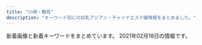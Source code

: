 ```yaml
---
title: "川崎・鶴見"
description: "キーワード別にの巨乳アジアン・チャイナエステ嬢情報をまとめました。"
---
```


新着画像と新着キーワードをまとめています。
2021年02月18日の情報です。

<DmmAffiliateIns />
<KeywordTable
  shops={
    [
    {
        "name": "\u307c\u304f\u306e\u30c7\u30ea\u30a8\u30b9\u30c6",
        "keywords": {
            "87": 22,
            "86": 22,
            "85": 10,
            "E": 6,
            "82": 4,
            "D": 52
        },
        "url": "http://deli-esthe.jpn.mn/",
        "station": "JR\u5ddd\u5d0e\u99c5\u6771\u53e3",
        "img_links": [
            "http://deli-esthe.jpn.mn/photos/sites/66/2020/10/2020100319265441.jpg",
            "http://deli-esthe.jpn.mn/photos/sites/66/2020/10/2020101912375463.jpg",
            "http://deli-esthe.jpn.mn/photos/sites/66/2020/10/2020100318512022.jpg",
            "http://deli-esthe.jpn.mn/photos/sites/66/2020/10/2020100319272810.jpg",
            "http://deli-esthe.jpn.mn/photos/sites/66/2019/12/2019120317385167.jpg",
            "http://deli-esthe.jpn.mn/images/tit_staff02.png",
            "http://deli-esthe.jpn.mn/images/sp_tit_staff01.png",
            "http://deli-esthe.jpn.mn/photos/sites/66/2020/10/2020100319300327.jpg",
            "http://deli-esthe.jpn.mn/images/tit_therapist.png",
            "http://deli-esthe.jpn.mn/photos/sites/66/2020/06/2020062611321468.jpg",
            "http://deli-esthe.jpn.mn/images/room1.jpg",
            "http://deli-esthe.jpn.mn/photos/sites/66/2020/10/2020100318511352.jpg",
            "http://deli-esthe.jpn.mn/photos/sites/66/2020/06/2020062113130967.jpg",
            "http://deli-esthe.jpn.mn/images/sp_tit_new.png",
            "http://deli-esthe.jpn.mn/images/tit_new.png",
            "http://deli-esthe.jpn.mn/images/sp_top.jpg",
            "http://deli-esthe.jpn.mn/images/tit_staff01.png",
            "http://deli-esthe.jpn.mn/images/room4.jpg",
            "http://deli-esthe.jpn.mn/images/room3.jpg",
            "http://deli-esthe.jpn.mn/photos/sites/66/2020/10/202010031927555.jpg",
            "http://deli-esthe.jpn.mn/images/maining.jpg",
            "http://deli-esthe.jpn.mn/images/sp_tit_therapist.png",
            "http://deli-esthe.jpn.mn/images/img_tel.png",
            "http://deli-esthe.jpn.mn/photos/sites/66/2020/10/2020100411161121.jpg",
            "http://deli-esthe.jpn.mn/photos/sites/66/2019/12/2019120511182484.jpg",
            "http://deli-esthe.jpn.mn/photos/sites/66/2019/12/2019120317372670.jpg",
            "http://deli-esthe.jpn.mn/images/card.jpg",
            "http://deli-esthe.jpn.mn/photos/sites/66/2020/10/2020100411161767.jpg",
            "http://deli-esthe.jpn.mn/images/sp_tit_staff02.png",
            "http://deli-esthe.jpn.mn/images/room2.jpg",
            "http://deli-esthe.jpn.mn/photos/sites/66/2020/10/2020100319264630.jpg",
            "http://deli-esthe.jpn.mn/images/top.jpg"
        ]
    },
    {
        "url": "http://lucky.esnavi.work/",
        "keywords": {
            "90": 2,
            "92": 1,
            "\u80f8": 1,
            "89": 4,
            "88": 1
        },
        "name": "LUCKY",
        "station": "JR\u5ddd\u5d0e\u99c5\u6771\u53e3",
        "img_links": [
            "http://lucky.esnavi.work/int1.png",
            "http://lucky.esnavi.work/news.jpg",
            "http://lucky.esnavi.work/2/uploadimg/1609855912.jpeg",
            "http://lucky.esnavi.work/sys1.jpg",
            "http://lucky.esnavi.work/sys2.jpg",
            "http://lucky.esnavi.work/head.jpg",
            "http://lucky.esnavi.work/2/uploadimg/1612246410.jpeg",
            "http://lucky.esnavi.work/m.jpg",
            "http://lucky.esnavi.work/2/uploadimg/1609854972.jpeg",
            "http://lucky.esnavi.work/2/uploadimg/1609855512.jpeg",
            "http://lucky.esnavi.work/s1.png",
            "http://lucky.esnavi.work/2/uploadimg/1609856021.jpeg",
            "http://lucky.esnavi.work/2/uploadimg/1609855429.jpeg",
            "http://lucky.esnavi.work/2/uploadimg/1609855626.jpeg",
            "http://lucky.esnavi.work/2/uploadimg/1609854808.jpeg",
            "http://lucky.esnavi.work/staff_t.jpg"
        ]
    },
    {
        "url": "http://www.fukuen.in/",
        "keywords": {
            "G": 2,
            "\u30bb\u30af\u30b7\u30fc": 2,
            "\u80f8": 1
        },
        "station": "JR\u9db4\u898b\u99c5\u6771\u53e3",
        "name": "\u798f\u7e01\u30fbFUKUEN",
        "img_links": [
            "http://www.fukuen.in/img/girl/extra/risa_20200923_1.jpg",
            "http://www.fukuen.in/img/material/shiatsu1.jpg",
            "http://www.fukuen.in/img/girl/main/smain721ab20435a050b6117e25de016c851a5e.jpg",
            "http://www.fukuen.in/img/girl/main/smain21a5f5188f9c41ddb221fc0bead2a8556b.jpg",
            "http://www.fukuen.in/img/girl/main/smain711ab20435a050b6117e25de016c851a5e.jpg",
            "http://www.fukuen.in/img/material/oil2.jpg",
            "http://www.fukuen.in/img/material/akasuri1.jpg",
            "http://www.fukuen.in/img/girl/extra/ai_20200914_2.jpg",
            "http://www.fukuen.in/img/girl/main/smain11372fb92a183b52eed6697b1dc18d650f.jpg",
            "http://www.fukuen.in/img/material/oil3.jpg",
            "http://www.fukuen.in/img/girl/main/smain22a5f5188f9c41ddb221fc0bead2a8556b.jpg",
            "http://www.fukuen.in/img/girl/list/swest1154c6465b3e80f1950af663ae9de86840.jpg",
            "http://www.fukuen.in/img/material/sentai5rev1.jpg",
            "http://www.fukuen.in/img/girl/main/smain113a604c7246ee7ef21ea1371bf0f8ae541.jpg",
            "http://www.fukuen.in/img/girl/extra/ai_20200914_3.jpg",
            "http://www.fukuen.in/img/material/akasuri5rev1.jpg",
            "http://www.fukuen.in/img/material/oil5.jpg",
            "http://www.fukuen.in/img/girl/main/smain82429f69a5e0facf26b5c596ab5374c79a.jpg",
            "http://www.fukuen.in/img/material/arrow_next.png",
            "http://www.fukuen.in/img/material/sentai1.jpg",
            "http://www.fukuen.in/img/girl/extra/risa_20200923_2.jpg",
            "http://www.fukuen.in/img/girl/main/smain12276c3f8b7d0a2900b5557ad186572c1c5.jpg",
            "http://www.fukuen.in/img/girl/main/smain123f3ae0063654627ed21fdac7f7f732cb0.jpg",
            "http://www.fukuen.in/img/girl/extra/risa_20200923_5.jpg",
            "http://www.fukuen.in/img/girl/main/smain938323e29e851f98b7ae489f32a7802aad.jpg",
            "http://www.fukuen.in/img/girl/list/swest8fbaefba79306aed7d52f3369481c4f79.jpg",
            "http://www.fukuen.in/img/girl/list/slist1154c6465b3e80f1950af663ae9de86840.jpg",
            "http://www.fukuen.in/img/girl/list/slist8fbaefba79306aed7d52f3369481c4f79.jpg",
            "http://www.fukuen.in/img/girl/main/smain83429f69a5e0facf26b5c596ab5374c79a.jpg",
            "http://www.fukuen.in/img/girl/main/smain918323e29e851f98b7ae489f32a7802aad.jpg",
            "http://www.fukuen.in/img/material/shiatsu3.jpg",
            "http://www.fukuen.in/img/girl/extra/risa_20200923_3.jpg",
            "http://www.fukuen.in/img/girl/list/swest4f486b583999cfcec7913d7843c608159.jpg",
            "http://www.fukuen.in/img/material/shiatsu2.jpg",
            "http://www.fukuen.in/img/material/oil4.jpg",
            "http://www.fukuen.in/img/material/sentai3.jpg",
            "http://www.fukuen.in/img/girl/list/swest11a00cec64c1902f8f81d6458bd81ecc3.jpg",
            "http://www.fukuen.in/img/girl/main/smain12176c3f8b7d0a2900b5557ad186572c1c5.jpg",
            "http://www.fukuen.in/img/girl/pickup/pickup20200705191051.jpg",
            "http://www.fukuen.in/img/girl/list/slist11a00cec64c1902f8f81d6458bd81ecc3.jpg",
            "http://www.fukuen.in/img/girl/pickup/pickup20200705191440.jpg",
            "http://www.fukuen.in/img/girl/main/smain951ecbbcf1db74ffedbe8ce80b5bdc33f8.jpg",
            "http://www.fukuen.in/img/material/akasuri3.jpg",
            "http://www.fukuen.in/img/girl/pickup/pickup20200705191159.jpg",
            "http://www.fukuen.in/img/material/oil6.jpg",
            "http://www.fukuen.in/img/material/image_auth.png",
            "http://www.fukuen.in/img/girl/main/smain8415e8cbb1c49eb7c8caa026cbfa4e5e53.jpg",
            "http://www.fukuen.in/img/material/akasuri4.jpg",
            "http://www.fukuen.in/img/girl/list/slist5751a73c1d67d106b755f2a10f214b1fb.jpg",
            "http://www.fukuen.in/img/material/oil1.jpg",
            "http://www.fukuen.in/img/girl/extra/yuki_20200912_3.jpg",
            "http://www.fukuen.in/img/girl/extra/hotaru200809_4min75.jpg",
            "http://www.fukuen.in/img/material/akasuri6rev1.jpg",
            "http://www.fukuen.in/img/girl/extra/hotaru200809_3min75.jpg",
            "http://www.fukuen.in/img/girl/extra/hotaru200809_1min75.jpg",
            "http://www.fukuen.in/img/girl/main/smain12372fb92a183b52eed6697b1dc18d650f.jpg",
            "http://www.fukuen.in/img/girl/list/swest72b8648aae56da25b7c7573dc007cc2de.jpg",
            "http://www.fukuen.in/img/girl/extra/yuki_20200912_4.jpg",
            "http://www.fukuen.in/img/girl/extra/ai_20200914_4.jpg",
            "http://www.fukuen.in/img/material/front.jpg",
            "http://www.fukuen.in/img/girl/pickup/pickup20200705191524.jpg",
            "http://www.fukuen.in/img/girl/main/smain435ef08e32ca6d2936eee599647ef1be42.jpg",
            "http://www.fukuen.in/img/material/sentai2.jpg",
            "http://www.fukuen.in/img/girl/extra/ai_20200914_1.jpg",
            "http://www.fukuen.in/img/girl/main/smain112a604c7246ee7ef21ea1371bf0f8ae541.jpg",
            "http://www.fukuen.in/img/girl/main/smain114a604c7246ee7ef21ea1371bf0f8ae541.jpg",
            "http://www.fukuen.in/img/girl/main/smain13372fb92a183b52eed6697b1dc18d650f.jpg",
            "http://www.fukuen.in/img/girl/list/slist48970948df1b5f673ddccf8bdc1c27ca3.jpg",
            "http://www.fukuen.in/img/material/arrow_prev.png",
            "http://www.fukuen.in/img/girl/list/swest5751a73c1d67d106b755f2a10f214b1fb.jpg",
            "http://www.fukuen.in/img/girl/extra/yuki_20200912_1.jpg",
            "http://www.fukuen.in/img/girl/main/smain941ecbbcf1db74ffedbe8ce80b5bdc33f8.jpg",
            "http://www.fukuen.in/img/girl/list/slist126deb548c2a3ab378099293db5afcc041.jpg",
            "http://www.fukuen.in/img/girl/list/slist96d9c126d47d500beae8ef28f29eb366a.jpg",
            "http://www.fukuen.in/img/girl/list/slist21d95f10417cbe687c362ac86a6caaf51.jpg",
            "http://www.fukuen.in/img/material/sentai6rev1.jpg",
            "http://www.fukuen.in/img/girl/main/smain81429f69a5e0facf26b5c596ab5374c79a.jpg",
            "http://www.fukuen.in/img/camp/20200610_shinki.jpg",
            "http://www.fukuen.in/img/girl/main/smain11154c6465b3e80f1950af663ae9de86840.jpg",
            "http://www.fukuen.in/img/girl/main/smain928323e29e851f98b7ae489f32a7802aad.jpg",
            "http://www.fukuen.in/img/girl/list/swest96d9c126d47d500beae8ef28f29eb366a.jpg",
            "http://www.fukuen.in/img/material/bath.jpg",
            "http://www.fukuen.in/img/material/shiatsu5rev1.jpg",
            "http://www.fukuen.in/img/girl/main/smain736910286ab0a44682bfc6f093f287b998.jpg",
            "http://www.fukuen.in/img/girl/main/smain513f8bf8e4517330b71f7b182328a05400.jpg",
            "http://www.fukuen.in/img/girl/list/slist7a7cd4a2a61a08aea05c874262bd2983c.jpg",
            "http://www.fukuen.in/img/girl/main/smain52fb1c032274e28d599eed619e1bedc3e4.jpg",
            "http://www.fukuen.in/img/material/shiatsu4rev1.jpg",
            "http://www.fukuen.in/img/girl/list/swest25902fb05705d4f4dcd3bb55fc78d46ee.jpg",
            "http://www.fukuen.in/img/camp/20210218_deluxe.png",
            "http://www.fukuen.in/img/girl/main/smain746910286ab0a44682bfc6f093f287b998.jpg",
            "http://www.fukuen.in/img/girl/extra/hotaru200809_2min75.jpg",
            "http://www.fukuen.in/img/girl/main/smain41f486b583999cfcec7913d7843c608159.jpg",
            "http://www.fukuen.in/img/girl/extra/risa_20200923_4.jpg",
            "http://www.fukuen.in/img/girl/extra/yuki_20200912_5.jpg",
            "http://www.fukuen.in/img/girl/list/swest1276c3f8b7d0a2900b5557ad186572c1c5.jpg",
            "http://www.fukuen.in/img/girl/extra/yuki_20200912_2.jpg",
            "http://www.fukuen.in/img/girl/main/smain53fb1c032274e28d599eed619e1bedc3e4.jpg",
            "http://www.fukuen.in/img/camp/20210218_sp.png",
            "http://www.fukuen.in/img/girl/main/smain425ef08e32ca6d2936eee599647ef1be42.jpg",
            "http://www.fukuen.in/img/girl/main/smain23a5f5188f9c41ddb221fc0bead2a8556b.jpg",
            "http://www.fukuen.in/img/material/sentai4.jpg",
            "http://www.fukuen.in/img/girl/main/smain115a604c7246ee7ef21ea1371bf0f8ae541.jpg",
            "http://www.fukuen.in/img/material/shiatsu6.jpg",
            "http://www.fukuen.in/img/material/akasuri2rev1.jpg"
        ]
    },
    {
        "name": "Lucky\u30fb\u30e9\u30c3\u30ad\u30fc",
        "img_links": [
            "http://t-lucky.work/images/b2.jpg",
            "http://t-lucky.work/img/mika1.jpg",
            "http://t-lucky.work/images/b3.jpg",
            "http://t-lucky.work/staff/yuki.jpg",
            "http://t-lucky.work/images/staff_t.jpg",
            "http://t-lucky.work/sp/images/b3.jpg",
            "http://t-lucky.work/sp/images/menu/staff.jpg",
            "http://t-lucky.work/sp/img/mika1.jpg",
            "http://t-lucky.work/sp/staff/yumi.jpg",
            "http://t-lucky.work/staff/yuyu.jpg",
            "http://t-lucky.work/sp/staff/mimi.jpg",
            "http://t-lucky.work/img/mimi1.jpg",
            "http://t-lucky.work/sp/staff/aya.jpg",
            "http://t-lucky.work/sp/images/int1.jpg",
            "http://t-lucky.work/sp/images/pc.jpg",
            "http://t-lucky.work/img/aya1.jpg",
            "http://t-lucky.work/sp/images/topgirl.jpg",
            "http://t-lucky.work/img/yuki1.jpg",
            "http://t-lucky.work/sp/img/rina1.jpg",
            "http://t-lucky.work/sp/menu/top.jpg",
            "http://t-lucky.work/sp/img/yuyu1.jpg",
            "http://t-lucky.work/images/interior_t.jpg",
            "http://t-lucky.work/sp/images/head.jpg",
            "http://t-lucky.work/staff/yumi.jpg",
            "http://t-lucky.work/sp/images/sys1.jpg",
            "http://t-lucky.work/sp/img/yuki1.jpg",
            "http://t-lucky.work/staff/rei.jpg",
            "http://t-lucky.work/sp/images/footer.jpg",
            "http://t-lucky.work/images/1.jpg",
            "http://t-lucky.work/images/sys3.jpg",
            "http://t-lucky.work/sp/images/staff_t.jpg",
            "http://t-lucky.work/sp/images/sys2.jpg",
            "http://t-lucky.work/sp/images/news.jpg",
            "http://t-lucky.work/images/tr.jpg",
            "http://t-lucky.work/images/int1.jpg",
            "http://t-lucky.work/sp/img/aya1.jpg",
            "http://t-lucky.work/sp/img/yumi1.jpg",
            "http://t-lucky.work/images/ta.jpg",
            "http://t-lucky.work/staff/mika.jpg",
            "http://t-lucky.work/sp/images/rec1.jpg",
            "http://t-lucky.work/images/line.png",
            "http://t-lucky.work/images/2.jpg",
            "http://t-lucky.work/sp/menu/interior.jpg",
            "http://t-lucky.work/img/emi1.jpg",
            "http://t-lucky.work/sp/images/ac1.jpg",
            "http://t-lucky.work/images/head.jpg",
            "http://t-lucky.work/images/7.jpg",
            "http://t-lucky.work/img/yumi1.jpg",
            "http://t-lucky.work/images/9.jpg",
            "http://t-lucky.work/images/3.jpg",
            "http://t-lucky.work/staff/mimi.jpg",
            "http://t-lucky.work/images/5.jpg",
            "http://t-lucky.work/sp/staff/rei.jpg",
            "http://t-lucky.work/images/int2.jpg",
            "http://t-lucky.work/sp/staff/yuki.jpg",
            "http://t-lucky.work/sp/images/interior_t.jpg",
            "http://t-lucky.work/staff/aya.jpg",
            "http://t-lucky.work/images/sys1.jpg",
            "http://t-lucky.work/sp/img/mimi1.jpg",
            "http://t-lucky.work/staff/rina.jpg",
            "http://t-lucky.work/images/6.jpg",
            "http://t-lucky.work/sp/images/top.jpg",
            "http://t-lucky.work/images/sm.jpg",
            "http://t-lucky.work/sp/images/newsb.jpg",
            "http://t-lucky.work/sp/images/b2.jpg",
            "http://t-lucky.work/images/8.jpg",
            "http://t-lucky.work/staff/emi.jpg",
            "http://t-lucky.work/sp/staff/mika.jpg",
            "http://t-lucky.work/sp/img/emi1.jpg",
            "http://t-lucky.work/sp/staff/emi.jpg",
            "http://t-lucky.work/img/rei1.jpg",
            "http://t-lucky.work/images/4.jpg",
            "http://t-lucky.work/sp/staff/yuyu.jpg",
            "http://t-lucky.work/sp/images/tel.jpg",
            "http://t-lucky.work/sp/images/int2.jpg",
            "http://t-lucky.work/sp/img/rei1.jpg",
            "http://t-lucky.work/images/b1.jpg",
            "http://t-lucky.work/images/news.jpg",
            "http://t-lucky.work/images/sys4.jpg",
            "http://t-lucky.work/img/rina1.jpg",
            "http://t-lucky.work/sp/images/menu/top.jpg",
            "http://t-lucky.work/sp/staff/rina.jpg",
            "http://t-lucky.work/sp/images/b1.jpg",
            "http://t-lucky.work/images/sys2.jpg",
            "http://t-lucky.work/img/yuyu1.jpg",
            "http://t-lucky.work/sp/menu/staff.jpg"
        ],
        "url": "http://t-lucky.work/",
        "station": "\u9db4\u898b\u99c5\u6771\u53e3",
        "keywords": {}
    },
    {
        "img_links": [
            "http://aroma-zero.com/images/03.jpg",
            "http://aroma-zero.com/images/icon_new.png",
            "http://aroma-zero.com/images/01.jpg",
            "http://aroma-zero.com/images/02.jpg",
            "http://aroma-zero.com/images/04.jpg"
        ],
        "keywords": {},
        "station": "JR\u9db4\u898b\u99c5\u6771\u53e3",
        "url": "http://aroma-zero.com/",
        "name": "Zero Aroma"
    },
    {
        "img_links": [
            "http://es-china.info/staff/risa1.jpg",
            "http://es-china.info/staff/mimi1.jpg",
            "http://es-china.info/staff/sasa1.jpg",
            "http://es-china.info/staff/emi1.jpg",
            "http://es-china.info/images/room2.jpg",
            "http://es-china.info/images/room4.jpg",
            "http://es-china.info/images/s_news.png",
            "http://es-china.info/staff/sayuri3.jpg",
            "http://es-china.info/images/s_ranking.png",
            "http://es-china.info/images/s_zysx.png",
            "http://es-china.info/staff/mimi2.jpg",
            "http://es-china.info/images/no1.png",
            "http://es-china.info/images/s_pickup.png",
            "http://es-china.info/staff/sayuri2.jpg",
            "http://es-china.info/staff/sayuri1.jpg",
            "http://es-china.info/images/s_staff.png",
            "http://es-china.info/images/s_newface.png",
            "http://es-china.info/staff/emi2.jpg",
            "http://es-china.info/staff/ran1.jpg",
            "http://es-china.info/staff/risa2.jpg",
            "http://es-china.info/images/line.png",
            "http://es-china.info/images/mobile.jpg",
            "http://es-china.info/images/room1.jpg",
            "http://es-china.info/images/room3.jpg",
            "http://es-china.info/images/r3.jpg",
            "http://es-china.info/staff/ran2.jpg",
            "http://es-china.info/staff/sasa2.jpg"
        ],
        "url": "http://es-china.info/",
        "keywords": {
            "C": 13
        },
        "station": "JR\u5ddd\u5d0e\u99c5\u6771\u53e3",
        "name": "\u7652\u5065\u697d"
    },
    {
        "name": "\u30d0\u30d6\u308a\u3093\u5a18",
        "url": "http://baburin.iest.info/",
        "keywords": {
            "86": 76,
            "D": 188,
            "87": 133,
            "E": 19,
            "85": 57,
            "C": 76,
            "82": 19,
            "88": 17,
            "83": 19
        },
        "station": "\u4eac\u6025\u9db4\u898b\u99c5\u6771\u53e3",
        "img_links": [
            "http://baburin.iest.info/images/s_pick.jpg",
            "http://baburin.iest.info/images/top.png",
            "http://baburin.iest.info/photos/sites/2/2018/10/2018103017042054.jpg",
            "http://baburin.iest.info/images/acc.jpg",
            "http://baburin.iest.info/images/acc1.jpg",
            "http://baburin.iest.info/photos/sites/2/2020/02/2020021216314936.jpg",
            "http://baburin.iest.info/photos/sites/2/2020/10/2020100615314175.jpg",
            "http://baburin.iest.info/photos/sites/2/2019/12/2019121012290043.jpg",
            "http://baburin.iest.info/photos/sites/2/2018/03/1.jpg",
            "http://baburin.iest.info/photos/sites/2/2020/02/2020020617495273.jpg",
            "http://baburin.iest.info/photos/sites/2/2019/12/2019121012234134.jpg",
            "http://baburin.iest.info/photos/sites/2/2018/06/2018063004421199.jpg",
            "http://baburin.iest.info/photos/sites/2/2019/12/2019121112381870.jpg",
            "http://baburin.iest.info/images/staff0.jpg",
            "http://baburin.iest.info/images/mibile.jpg",
            "http://baburin.iest.info/images/s_news.jpg",
            "http://baburin.iest.info/photos/sites/2/2018/06/2018062508384319.jpg",
            "http://baburin.iest.info/photos/sites/2/2019/06/2019062312555740.jpg",
            "http://baburin.iest.info/photos/sites/2/2018/12/2018120114132410.jpg",
            "http://baburin.iest.info/photos/sites/2/2018/11/2018112214225177.jpg",
            "http://baburin.iest.info/photos/sites/2/2019/12/2019121012271150.jpg",
            "http://baburin.iest.info/images/s_info.jpg",
            "http://baburin.iest.info/photos/sites/2/2018/07/2018072409124390.jpg",
            "http://baburin.iest.info/images/s_staff.jpg",
            "http://baburin.iest.info/images/s_face.jpg",
            "http://baburin.iest.info/photos/sites/2/2018/09/2018091006542340.jpg"
        ]
    },
    {
        "station": "JR\u9db4\u898b\u99c5\u6771\u53e3",
        "url": "http://www.oiran.mensest.com/",
        "img_links": [
            "http://www.oiran.mensest.com/files/003.jpg",
            "http://www.oiran.mensest.com/images/bar-inte.png",
            "http://www.oiran.mensest.com/images/girls-bar.png",
            "http://www.oiran.mensest.com/files/002.jpg",
            "http://www.oiran.mensest.com/images/info2.jpg",
            "http://www.oiran.mensest.com/images/bar-girls.png",
            "http://www.oiran.mensest.com/images/bar-infomation.png",
            "http://www.oiran.mensest.com/images/info1.jpg",
            "http://www.oiran.mensest.com/files/004.jpg",
            "http://www.oiran.mensest.com/images/info_text.jpg",
            "http://www.oiran.mensest.com/images/bar-news.png",
            "http://www.oiran.mensest.com/files/001.jpg"
        ],
        "keywords": {
            "E": 1,
            "D": 3,
            "87": 3,
            "89": 1
        },
        "name": "\u82b1\u9b41 -\u304a\u3044\u3089\u3093-"
    },
    {
        "name": "\u723d\u3084\u304b\u306a\u671d",
        "station": "JR\u5ddd\u5d0e\u99c5\u6771\u53e3",
        "img_links": [
            "http://massage-salon.xyz/wp-content/uploads/2018/11/IMG_6692-300x200.jpg",
            "http://massage-salon.xyz/wp-content/uploads/2018/12/img_6766.jpg",
            "http://massage-salon.xyz/wp-content/uploads/2018/04/s3.jpg",
            "http://massage-salon.xyz/wp-content/uploads/2019/02/IMG_0142-500x750.jpg",
            "http://massage-salon.xyz/wp-content/uploads/2018/12/img_6768.jpg",
            "http://cdn.dino-es.com/images/logo/200x40DinoEs.png",
            "http://massage-salon.xyz/wp-content/uploads/2018/04/s4-500x467.jpg",
            "http://massage-salon.xyz/wp-content/uploads/2019/02/IMG_0144-500x750.jpg",
            "http://massage-salon.xyz/wp-content/themes/template-salon2/images/main1.jpg",
            "http://massage-salon.xyz/wp-content/themes/template-salon2/images/noimg.jpg",
            "http://massage-salon.xyz/wp-content/uploads/2019/02/IMG_0142-201x300.jpg",
            "http://massage-salon.xyz/wp-content/uploads/2019/02/IMG_0144.jpg",
            "http://massage-salon.xyz/wp-content/uploads/2018/04/s1.jpg",
            "http://massage-salon.xyz/wp-content/uploads/2018/04/s2-500x467.jpg",
            "http://massage-salon.xyz/wp-content/uploads/2018/04/s2.jpg",
            "http://massage-salon.xyz/wp-content/uploads/2019/02/IMG_0142-686x1024.jpg",
            "http://massage-salon.xyz/wp-content/uploads/2018/04/s1-500x466.jpg",
            "http://massage-salon.xyz/wp-content/themes/template-salon2/images/main3.jpg",
            "http://massage-salon.xyz/wp-content/uploads/2019/03/IMG_0208-300x200.jpg",
            "http://massage-salon.xyz/wp-content/themes/template-salon2/images/header-tel.png",
            "http://massage-salon.xyz/wp-content/uploads/2018/04/s3-500x467.jpg",
            "http://massage-salon.xyz/wp-content/uploads/2019/02/IMG_0144-185x300.jpg",
            "http://massage-salon.xyz/wp-content/uploads/2018/12/img_6768-181x300.jpg",
            "http://massage-salon.xyz/wp-content/themes/template-salon2/images/main2.jpg",
            "http://massage-salon.xyz/wp-content/uploads/2018/12/img_6766-182x300.jpg",
            "http://massage-salon.xyz/wp-content/uploads/2018/04/s4.jpg"
        ],
        "url": "http://massage-salon.xyz/",
        "keywords": {}
    },
    {
        "name": "GooD",
        "url": "http://good.abnavi.info/",
        "keywords": {},
        "station": "JR\u9db4\u898b\u99c5\u6771\u53e3",
        "img_links": []
    },
    {
        "station": "JR\u77e2\u5411\u99c5",
        "name": "For You",
        "url": "http://nymphe-est.xyz/",
        "keywords": {
            "E": 14,
            "D": 14
        },
        "img_links": [
            "http://nymphe-est.xyz/img/cast5/img2-s.jpg",
            "http://nymphe-est.xyz/img/tit3.png",
            "http://nymphe-est.xyz/img/tit1.png",
            "http://nymphe-est.xyz/img/cast2/img3.jpg",
            "http://nymphe-est.xyz/img/m2.png",
            "http://nymphe-est.xyz/img/cast3/img2.jpg",
            "http://nymphe-est.xyz/img/cast6/img3-s.jpg",
            "http://nymphe-est.xyz/img/cast5/img3.jpg",
            "http://nymphe-est.xyz/img/tit2.png",
            "http://nymphe-est.xyz/img/h1.png",
            "http://nymphe-est.xyz/img/cast1/img1-s.jpg",
            "http://nymphe-est.xyz/img/cast1/img2.jpg",
            "http://nymphe-est.xyz/img/cast3/img1-s.jpg",
            "http://nymphe-est.xyz/img/cast6/img2-s.jpg",
            "http://nymphe-est.xyz/img/cast4/img1-s.jpg",
            "http://nymphe-est.xyz/img/m3.png",
            "http://nymphe-est.xyz/img/cast3/img3-s.jpg",
            "http://nymphe-est.xyz/img/cast2/img2.jpg",
            "http://nymphe-est.xyz/img/cg03.jpg",
            "http://nymphe-est.xyz/img/cast1/img2-s.jpg",
            "http://nymphe-est.xyz/img/cast5/img1.jpg",
            "http://nymphe-est.xyz/img/cast5/img1-s.jpg",
            "http://nymphe-est.xyz/img/tit4.png",
            "http://nymphe-est.xyz/img/cast1/img1.jpg",
            "http://nymphe-est.xyz/img/slide2-2.jpg",
            "http://nymphe-est.xyz/img/cast2/img2-s.jpg",
            "http://nymphe-est.xyz/img/m6.png",
            "http://nymphe-est.xyz/img/m5.png",
            "http://nymphe-est.xyz/img/cast3/img1.jpg",
            "http://nymphe-est.xyz/img/cast6/img3.jpg",
            "http://nymphe-est.xyz/img/phone.png",
            "http://nymphe-est.xyz/img/slide2-1.jpg",
            "http://nymphe-est.xyz/img/cast4/img2.jpg",
            "http://nymphe-est.xyz/img/cast5/img3-s.jpg",
            "http://nymphe-est.xyz/img/tel2.png",
            "http://nymphe-est.xyz/img/cast6/img1-s.jpg",
            "http://nymphe-est.xyz/img/cast2/img1.jpg",
            "http://nymphe-est.xyz/img/cast3/img3.jpg",
            "http://nymphe-est.xyz/img/cast2/img1-s.jpg",
            "http://nymphe-est.xyz/img/cast4/img1.jpg",
            "http://nymphe-est.xyz/img/cp-ttl.png",
            "http://nymphe-est.xyz/img/open.png",
            "http://nymphe-est.xyz/img/cg04.jpg",
            "http://nymphe-est.xyz/img/tit5.png",
            "http://nymphe-est.xyz/img/m1.png",
            "http://nymphe-est.xyz/img/cast5/img2.jpg",
            "http://nymphe-est.xyz/img/cast3/img2-s.jpg",
            "http://nymphe-est.xyz/img/tit6.png",
            "http://nymphe-est.xyz/img/cp-desc1sp.png",
            "http://nymphe-est.xyz/img/cast6/img1.jpg",
            "http://nymphe-est.xyz/img/cg01.jpg",
            "http://nymphe-est.xyz/img/cast6/img2.jpg",
            "http://nymphe-est.xyz/img/cast4/img2-s.jpg",
            "http://nymphe-est.xyz/img/slide2-4.jpg",
            "http://nymphe-est.xyz/img/cp-desc1.png",
            "http://nymphe-est.xyz/img/cast2/img3-s.jpg",
            "http://nymphe-est.xyz/img/cg02.jpg",
            "http://nymphe-est.xyz/img/slide2-3.jpg",
            "http://nymphe-est.xyz/img/m4.png"
        ]
    },
    {
        "station": "\u4eac\u6025\u9db4\u898b\u99c5\u6771\u53e3",
        "keywords": {
            "E": 2,
            "D": 4,
            "C": 16
        },
        "name": "Smile",
        "img_links": [
            "http://tsurumi-est.xyz/images/int2.jpg",
            "http://tsurumi-est.xyz/images/g1.jpg",
            "http://tsurumi-est.xyz/g2.jpg",
            "http://tsurumi-est.xyz/g3.jpg",
            "http://tsurumi-est.xyz/images/s_staff.png",
            "http://tsurumi-est.xyz/images/g5.jpg",
            "http://tsurumi-est.xyz/images/s_staff1.png",
            "http://tsurumi-est.xyz/images/g0.jpg",
            "http://tsurumi-est.xyz/images/flash2.jpg",
            "http://momipara.jp/img/link/momi88.jpg",
            "http://tsurumi-est.xyz/images/mens-esthe1.png",
            "http://tsurumi-est.xyz/images/flash.jpg",
            "http://tsurumi-est.xyz/g0.jpg",
            "http://tsurumi-est.xyz/images/top.jpg",
            "http://cdn.dino-es.com/images/logo/88x31NewDinoEs.png",
            "http://tsurumi-est.xyz/g1.jpg",
            "http://tsurumi-est.xyz/images/int1.jpg",
            "http://tsurumi-est.xyz/images/g2.jpg",
            "http://tsurumi-est.xyz/images/mobile.png",
            "http://tsurumi-est.xyz/images/g3.jpg"
        ],
        "url": "http://tsurumi-est.xyz/"
    },
    {
        "url": "http://asatsuyu-es.com/",
        "name": "\u671d\u9732",
        "img_links": [
            "http://asatsuyu-es.com/images/st03b.jpg",
            "http://asatsuyu-es.com/images/st03.jpg",
            "http://asatsuyu-es.com/images/st02.jpg",
            "http://asatsuyu-es.com/images/st01.jpg",
            "http://asatsuyu-es.com/images/top01.jpg",
            "http://asatsuyu-es.com/images/st05.jpg",
            "http://asatsuyu-es.com/images/room2.jpg",
            "http://asatsuyu-es.com/images/newtiao.jpg",
            "http://asatsuyu-es.com/images/st04.jpg",
            "http://asatsuyu-es.com/images/room4.jpg",
            "http://asatsuyu-es.com/images/newfacetiao.jpg",
            "http://asatsuyu-es.com/images/st05b.jpg",
            "http://asatsuyu-es.com/images/room6.jpg",
            "http://asatsuyu-es.com/images/room1.jpg",
            "http://asatsuyu-es.com/images/zi_staff.png",
            "http://asatsuyu-es.com/images/mobile.jpg",
            "http://asatsuyu-es.com/images/picktiao.jpg",
            "http://asatsuyu-es.com/images/room3.jpg"
        ],
        "keywords": {
            "87": 1,
            "D": 2,
            "86": 1,
            "C": 12
        },
        "station": "JR\u9db4\u898b\u99c5\u897f\u53e3"
    },
    {
        "url": "http://barbie.este88.com/",
        "img_links": [
            "http://barbie.este88.com/images/m-foot.png",
            "http://barbie.este88.com/gals/nanami1.jpg",
            "http://barbie.este88.com/gals/yui1.jpg",
            "http://barbie.este88.com/gals/hana1.jpg",
            "http://barbie.este88.com/gals/momo1.jpg",
            "http://barbie.este88.com/images/sp-staff-list.png",
            "http://barbie.este88.com/gals/ai1.jpg",
            "http://barbie.este88.com/gals/momoka1.jpg",
            "http://barbie.este88.com/images/m-tel.png",
            "http://barbie.este88.com/images/sp-line.png",
            "http://barbie.este88.com/images/staff-pc.png",
            "http://barbie.este88.com/gals/aya1.jpg"
        ],
        "station": "JR\u9db4\u898b\u99c5\u6771\u53e3",
        "name": "Barbie\u30fb\u30d0\u30fc\u30d3\u30fc",
        "keywords": {
            "C": 14
        }
    },
    {
        "img_links": [
            "http://god-esthe.com/girl/4.jpg",
            "http://god-esthe.com/static/picture/sub_back_pc.jpg",
            "http://god-esthe.com/static/picture/sub_back_sp.jpg",
            "http://god-esthe.com/girl/5.jpg",
            "http://god-esthe.com/girl/3.jpg",
            "http://god-esthe.com/static/picture/page-top_off.png",
            "http://god-esthe.com/static/picture/top_back_pc1.jpg",
            "http://god-esthe.com/girl/2.jpg",
            "http://god-esthe.com/static/picture/top_back_sp1.jpg",
            "http://god-esthe.com/girl/1.jpg"
        ],
        "station": "JR\u9db4\u898b\u99c5\u6771\u53e3",
        "keywords": {
            "C": 4,
            "84": 4,
            "94": 2,
            "83": 4,
            "G": 4
        },
        "name": "GOD\u30e1\u30f3\u30ba\u30a8\u30b9\u30c6",
        "url": "http://god-esthe.com/"
    },
    {
        "name": "\u30af\u30e9\u30a6\u30f3\u30fbCrown",
        "keywords": {},
        "img_links": [
            "http://www.crownman.tank.jp/images/h02.jpg",
            "http://www.crownman.tank.jp/public/20190410-032921-983.jpeg",
            "http://www.crownman.tank.jp/public/20201015-184159-562.jpeg",
            "http://www.crownman.tank.jp/images/guest.png",
            "http://www.crownman.tank.jp/public/20190321-014538-796.jpeg",
            "http://www.crownman.tank.jp/public/20210207-085721-193.jpeg",
            "http://www.crownman.tank.jp/public/20210129-124855-823.jpeg",
            "http://www.crownman.tank.jp/images/xw.png",
            "http://www.crownman.tank.jp/public/20210128-093735-441.jpeg",
            "http://www.crownman.tank.jp/images/lyb.png",
            "http://www.crownman.tank.jp/public/20201010-151120-691.jpeg",
            "http://www.crownman.tank.jp/public/20181102-021343-999.jpeg",
            "http://www.crownman.tank.jp/public/20181102-021325-742.jpeg",
            "http://www.crownman.tank.jp/images/jt.png",
            "http://www.crownman.tank.jp/public/20190103-235102-103.jpeg",
            "http://www.crownman.tank.jp/public/20210205-163450-850.jpeg",
            "http://www.crownman.tank.jp/public/20191102-172721-416.jpeg",
            "http://www.crownman.tank.jp/public/20210217-094543-773.jpeg",
            "http://www.crownman.tank.jp/public/20191030-124226-262.jpeg",
            "http://www.crownman.tank.jp/public/20190404-200155-177.jpeg",
            "http://www.crownman.tank.jp/images/contact.png",
            "http://www.crownman.tank.jp/images/h4.jpg",
            "http://www.crownman.tank.jp/public/20191208-161631-393.jpeg",
            "http://www.crownman.tank.jp/public/20181103-143855-981.jpeg",
            "http://www.crownman.tank.jp/public/20181126-115300-843.jpeg",
            "http://www.crownman.tank.jp/images/zj.png",
            "http://www.crownman.tank.jp/public/20200922-152824-158.jpeg",
            "http://www.crownman.tank.jp/ueditor/php/upload/image/20200828/1598625782230952.jpeg",
            "http://www.crownman.tank.jp/public/20201211-095449-581.jpeg",
            "http://www.crownman.tank.jp/public/20200829-001214-615.jpeg",
            "http://www.crownman.tank.jp/public/20201114-223303-188.jpeg",
            "http://www.crownman.tank.jp/public/20190928-232507-304.jpeg",
            "http://www.crownman.tank.jp/images/h01.jpg",
            "http://www.crownman.tank.jp/public/20181102-021404-733.jpeg",
            "http://www.crownman.tank.jp/public/20210208-142304-974.jpeg",
            "http://www.crownman.tank.jp/public/20181102-021419-221.jpeg",
            "http://www.crownman.tank.jp/public/20190512-114325-285.jpeg",
            "http://www.crownman.tank.jp/public/20210209-091624-488.jpeg",
            "http://www.crownman.tank.jp/images/br.png",
            "http://www.crownman.tank.jp/public/20200829-204316-579.jpeg",
            "http://www.crownman.tank.jp/public/20181101-091932-723.jpeg",
            "http://www.crownman.tank.jp/public/20200910-085241-389.jpeg",
            "http://www.crownman.tank.jp/public/20200901-211921-794.jpeg",
            "http://www.crownman.tank.jp/public/20191115-170126-469.jpeg",
            "http://www.crownman.tank.jp/images/br1.png",
            "http://www.crownman.tank.jp/public/20201225-105416-366.jpeg",
            "http://www.crownman.tank.jp/public/20190614-225752-699.jpeg",
            "http://www.crownman.tank.jp/images/h3.jpg",
            "http://www.crownman.tank.jp/ueditor/php/upload/image/20181102/1541123069868367.jpg",
            "http://www.crownman.tank.jp/public/20210205-013920-405.jpeg",
            "http://www.crownman.tank.jp/public/20201024-121027-887.jpeg",
            "http://www.crownman.tank.jp/public/20210214-132800-589.jpeg",
            "http://www.crownman.tank.jp/public/20190516-130732-500.jpeg",
            "http://www.crownman.tank.jp/images/lj.png",
            "http://www.crownman.tank.jp/images/scrollToTop.png",
            "http://www.crownman.tank.jp/images/h5.jpg",
            "http://www.crownman.tank.jp/images/fj.png",
            "http://www.crownman.tank.jp/public/20191122-211211-352.jpeg",
            "http://www.crownman.tank.jp/public/20201016-024617-911.jpeg",
            "http://www.crownman.tank.jp/public/20190809-023452-629.jpeg",
            "http://www.crownman.tank.jp/public/20201211-095701-493.jpeg"
        ],
        "url": "http://www.crownman.tank.jp/",
        "station": "JR\u9db4\u898b\u99c5"
    },
    {
        "station": "JR\u9db4\u898b\u99c5\u6771\u53e3",
        "name": "\u4e00\u76ee\u60da\u308c",
        "img_links": [
            "https://hitomebore.tokyo/img/images/nav_05.png",
            "https://hitomebore.tokyo/img/r1.jpg",
            "https://hitomebore.tokyo/img/images/nav_03.png",
            "https://hitomebore.tokyo/img/images/nav_01.png",
            "https://hitomebore.tokyo/img/images/nav_06.png",
            "https://hitomebore.tokyo/img/images/nav_02.png",
            "https://hitomebore.tokyo/img/r3.jpg",
            "https://hitomebore.tokyo/img/r4.jpg",
            "https://hitomebore.tokyo/img/r2.jpg",
            "https://hitomebore.tokyo/img/images/nav_04.png"
        ],
        "keywords": {},
        "url": "https://hitomebore.tokyo/"
    },
    {
        "img_links": [
            "https://moon-beauty.jp/wp/wp-content/uploads/2020/06/202006campaign-700x327.png",
            "https://moon-beauty.jp/images/staff/momoka22_01.png",
            "https://moon-beauty.jp/wp/wp-content/uploads/2019/07/1907campaign02.png",
            "https://moon-beauty.jp/wp/wp-content/uploads/2020/02/2002sp_campaign-700x327.png",
            "https://moon-beauty.jp/wp/wp-content/uploads/2019/11/1911campaign01.png",
            "https://moon-beauty.jp/wp/wp-content/uploads/2017/11/top03.png",
            "https://moon-beauty.jp/wp/wp-content/uploads/2019/07/1907campaign02-700x327.png",
            "https://moon-beauty.jp/wp/wp-content/uploads/2017/12/1d7d7d3df21218cb91cce28ca987dca8-700x1246.jpg",
            "https://moon-beauty.jp/wp/wp-content/uploads/2019/07/1907campaign01.png",
            "https://moon-beauty.jp/wp/wp-content/uploads/2017/11/campaign1711-700x327.jpg",
            "https://moon-beauty.jp/wp/wp-content/uploads/2019/12/xmas2019_2.jpg",
            "https://moon-beauty.jp/wp/wp-content/uploads/2019/09/1910campaign02-700x327.png",
            "https://moon-beauty.jp/images/staff/staff.png",
            "https://moon-beauty.jp/wp/wp-content/uploads/2017/12/3985d5f04f99b7c5a1b4662bcc831575.jpg",
            "https://moon-beauty.jp/images/staff/hikari23_01.png",
            "https://moon-beauty.jp/wp/wp-content/uploads/2018/09/mb_road02.png",
            "https://moon-beauty.jp/images/staff/nana25_01.png",
            "https://moon-beauty.jp/images/costume/cabinattendant01.png",
            "https://moon-beauty.jp/images/staff/nana25_02.png",
            "https://moon-beauty.jp/images/costume/sailorgirl02.png",
            "https://moon-beauty.jp/images/costume/cabinattendant02.png",
            "https://moon-beauty.jp/wp/wp-content/uploads/2017/11/play.png",
            "https://moon-beauty.jp/images/costume/nursegirl002.png",
            "https://moon-beauty.jp/wp/wp-content/uploads/2017/11/6a08b9c7e55a068553569af35285dd93-700x1244.jpg",
            "https://moon-beauty.jp/images/staff/rika22_01.png",
            "https://moon-beauty.jp/wp/wp-content/uploads/2017/11/top01-1.png",
            "https://moon-beauty.jp/images/staff/ran23_01.png",
            "https://moon-beauty.jp/images/costume/cheergirl01.png",
            "https://moon-beauty.jp/wp/wp-content/uploads/2017/11/484697b90c0612750e1d8c7c971a16f8.jpg",
            "https://moon-beauty.jp/wp/wp-content/uploads/2017/12/3addf91ad6b786b4c3fd2e4322dc1181-700x1246.jpg",
            "https://moon-beauty.jp/wp/wp-content/uploads/2019/09/cosplay01.png",
            "https://moon-beauty.jp/wp/wp-content/uploads/2019/12/xmas2019.jpg",
            "https://moon-beauty.jp/wp/wp-content/uploads/2019/09/cosplay02.png",
            "https://moon-beauty.jp/images/costume/nursegirl01.png",
            "https://moon-beauty.jp/wp/wp-content/uploads/2020/09/rika_info.png",
            "https://moon-beauty.jp/wp/wp-content/uploads/2017/11/mb_front.png",
            "https://moon-beauty.jp/wp/wp-content/uploads/2017/11/top01-1-700x459.png",
            "https://moon-beauty.jp/wp/wp-content/uploads/2020/09/costume.png",
            "https://moon-beauty.jp/wp/wp-content/uploads/2020/09/mirai_info.png",
            "https://moon-beauty.jp/wp/wp-content/uploads/2019/12/xmas2019_2-700x327.jpg",
            "https://moon-beauty.jp/images/campaign2017.jpg",
            "https://moon-beauty.jp/wp/wp-content/uploads/2017/11/top02.png",
            "https://moon-beauty.jp/wp/wp-content/uploads/2017/11/6a08b9c7e55a068553569af35285dd93.jpg",
            "https://moon-beauty.jp/images/staff/izumi23_01.png",
            "https://moon-beauty.jp/wp/wp-content/uploads/2017/11/mb_front2.png",
            "https://moon-beauty.jp/wp/wp-content/uploads/2021/01/202102campaign.png",
            "https://moon-beauty.jp/wp/wp-content/uploads/2017/12/11e78c1189d1307c1c0528ca01cf193e.jpg",
            "https://moon-beauty.jp/images/staff/rika22_02.png",
            "https://moon-beauty.jp/wp/wp-content/uploads/2017/12/7e6728877b7be3eba7dacfced12e3481.jpg",
            "https://moon-beauty.jp/wp/wp-content/uploads/2017/11/3.png",
            "https://moon-beauty.jp/wp/wp-content/uploads/2019/07/1907campaign01-700x327.png",
            "https://moon-beauty.jp/wp/wp-content/uploads/2017/12/3addf91ad6b786b4c3fd2e4322dc1181.jpg",
            "https://moon-beauty.jp/wp/wp-content/uploads/2017/12/1d7d7d3df21218cb91cce28ca987dca8.jpg",
            "https://moon-beauty.jp/wp/wp-content/uploads/2019/09/1910campaign01-700x327.png",
            "https://moon-beauty.jp/images/staff/eri21_01.png",
            "https://moon-beauty.jp/wp/wp-content/uploads/2017/12/dde33c6f84f42b29abc164fed911749d.jpg",
            "https://moon-beauty.jp/wp/wp-content/uploads/2017/11/27e7586ba3689c74b6428ec7dbfe02a6-700x1244.jpg",
            "https://moon-beauty.jp/wp/wp-content/uploads/2020/01/2002campaign-700x327.png",
            "https://moon-beauty.jp/wp/wp-content/uploads/2017/11/5.png",
            "https://moon-beauty.jp/images/costume/sailorgirl01.png",
            "https://moon-beauty.jp/wp/wp-content/uploads/2018/11/1811campaign.png",
            "https://moon-beauty.jp/wp/wp-content/uploads/2018/09/mb_front4.png",
            "https://moon-beauty.jp/wp/wp-content/uploads/2019/11/1911campaign01-700x327.png",
            "https://moon-beauty.jp/wp/wp-content/uploads/2017/11/9ac2dcf4d411d36df940a44359d1e597.jpg",
            "https://moon-beauty.jp/wp/wp-content/uploads/2017/11/6.png",
            "https://moon-beauty.jp/images/staff/emi24_1.png",
            "https://moon-beauty.jp/images/staff/hikari23_02.png",
            "https://moon-beauty.jp/wp/wp-content/uploads/2017/12/dde33c6f84f42b29abc164fed911749d-700x1246.jpg",
            "https://moon-beauty.jp/wp/wp-content/uploads/2017/11/1.png",
            "https://moon-beauty.jp/wp/wp-content/uploads/2020/09/nana_info.png",
            "https://moon-beauty.jp/wp/wp-content/uploads/2017/11/mb_shower.png",
            "https://moon-beauty.jp/wp/wp-content/uploads/2017/11/mb_interior01.png",
            "https://moon-beauty.jp/wp/wp-content/uploads/2017/11/4.png",
            "https://moon-beauty.jp/images/costume/cheergirl02.png",
            "https://moon-beauty.jp/images/staff/mirai23.png",
            "https://moon-beauty.jp/wp/wp-content/uploads/2017/11/27e7586ba3689c74b6428ec7dbfe02a6.jpg"
        ],
        "keywords": {
            "87": 14,
            "88": 14,
            "89": 7,
            "85": 14,
            "C": 28,
            "86": 14,
            "\u30bb\u30af\u30b7\u30fc": 3,
            "D": 35
        },
        "url": "https://moon-beauty.jp/",
        "station": "JR\u9db4\u898b\u99c5\u6771\u53e3",
        "name": "\u6708\u4e0b\u7f8e\u4eba"
    },
    {
        "img_links": [
            "http://iyashi-kaze.oks.bz/images/s_staff.png",
            "http://iyashi-kaze.oks.bz/images/top.jpg",
            "http://iyashi-kaze.oks.bz/images/s_pick.png",
            "http://iyashi-kaze.oks.bz/images/service4.jpg",
            "http://iyashi-kaze.oks.bz/photos/sites/65/2020/01/2020011010173060.jpg",
            "http://iyashi-kaze.oks.bz/images/1.jpg",
            "http://iyashi-kaze.oks.bz/images/room2.jpg",
            "http://iyashi-kaze.oks.bz/images/s_service.png",
            "http://iyashi-kaze.oks.bz/images/service2.jpg",
            "http://iyashi-kaze.oks.bz/images/room3.jpg",
            "http://iyashi-kaze.oks.bz/images/room5.jpg",
            "http://iyashi-kaze.oks.bz/photos/sites/65/2020/01/2020011010172726.jpg",
            "http://iyashi-kaze.oks.bz/images/service3.jpg",
            "http://iyashi-kaze.oks.bz/images/room4.jpg",
            "http://iyashi-kaze.oks.bz/images/service1.jpg",
            "http://iyashi-kaze.oks.bz/photos/sites/65/2020/01/202001101017196.jpg",
            "http://iyashi-kaze.oks.bz/images/s_link.png",
            "http://iyashi-kaze.oks.bz/images/s_news.png",
            "http://iyashi-kaze.oks.bz/images/room1.jpg",
            "http://iyashi-kaze.oks.bz/images/room6.jpg",
            "http://iyashi-kaze.oks.bz/photos/sites/65/2020/01/2020011010172383.jpg",
            "http://iyashi-kaze.oks.bz/images/end.jpg"
        ],
        "station": "JR\u5ddd\u5d0e\u99c5\u6771\u53e3",
        "keywords": {
            "84": 5,
            "C": 5,
            "86": 15,
            "D": 15
        },
        "name": "\u7652\u3057\u98a8\uff5e\u3044\u3084\u3057\u304b\u305c\uff5e",
        "url": "http://iyashi-kaze.oks.bz/"
    },
    {
        "keywords": {},
        "name": "\u6843\u6e90\u90f7",
        "url": "http://www.iyasi-massage.com/",
        "img_links": [
            "http://www.iyasi-massage.com/images/staff/sta_0z6.jpg",
            "http://www.iyasi-massage.com/images/top/top_01.jpg",
            "http://www.iyasi-massage.com/images/staff/sta_06.jpg",
            "http://www.iyasi-massage.com/images/staff/sta_010.jpg",
            "http://www.iyasi-massage.com/images/staff_one/staff_one_top.jpg",
            "http://www.iyasi-massage.com/images/staff_image/staff_d06.jpg",
            "http://www.iyasi-massage.com/images/staff_image/staff_d02.jpg",
            "http://www.iyasi-massage.com/images/home/index_tel.jpg",
            "http://www.iyasi-massage.com/images/staff/sta_021.jpg",
            "http://www.iyasi-massage.com/images/home/index_page_top.jpg",
            "http://www.iyasi-massage.com/images/top/top_05.jpg",
            "http://www.iyasi-massage.com/images/gallery/gallery_401.jpg",
            "http://www.iyasi-massage.com/images/staff_one/staff_one_02.jpg",
            "http://www.iyasi-massage.com/images/staff_image/staff_d04.jpg",
            "http://www.iyasi-massage.com/images/gallery/gallery_101.jpg",
            "http://www.iyasi-massage.com/images/gallery/gallery_402.jpg",
            "http://www.iyasi-massage.com/images/staff_one/staff_one_04.jpg",
            "http://www.iyasi-massage.com/images/gallery/gallery_404.jpg",
            "http://www.iyasi-massage.com/images/staff/staff_top.jpg",
            "http://www.iyasi-massage.com/images/staff/sta_0z10.jpg",
            "http://www.iyasi-massage.com/images/staff/sta_023.jpg",
            "http://www.iyasi-massage.com/images/top/top_02.jpg",
            "http://www.iyasi-massage.com/images/gallery/gallery_01.jpg",
            "http://www.iyasi-massage.com/images/system/syatem_301.jpg",
            "http://www.iyasi-massage.com/images/staff_one/staff_one_05.jpg",
            "http://www.iyasi-massage.com/images/staff_one/staff_one_07.png",
            "http://www.iyasi-massage.com/images/home/index_04.jpg",
            "http://www.iyasi-massage.com/images/home/index_03.jpg",
            "http://www.iyasi-massage.com/images/staff/sta_08.jpg",
            "http://www.iyasi-massage.com/images/top/top_08.png",
            "http://www.iyasi-massage.com/images/top/top_06.jpg",
            "http://www.iyasi-massage.com/images/staff/sta_04.jpg",
            "http://www.iyasi-massage.com/images/home/top_qp.jpg",
            "http://www.iyasi-massage.com/images/staff/sta_0z9.jpg",
            "http://www.iyasi-massage.com/images/staff/sta_07.jpg",
            "http://www.iyasi-massage.com/images/top/top_03.jpg",
            "http://www.iyasi-massage.com/images/gallery/gallery_102.jpg",
            "http://www.iyasi-massage.com/images/gallery/gallery_403.jpg",
            "http://www.iyasi-massage.com/images/staff/sta_01.jpg",
            "http://www.iyasi-massage.com/images/staff_one/staff_one_08.png",
            "http://www.iyasi-massage.com/images/staff/sta_0z12.jpg",
            "http://www.iyasi-massage.com/images/system/syatem_302.jpg",
            "http://www.iyasi-massage.com/images/home/index_qup.jpg",
            "http://www.iyasi-massage.com/images/staff_one/staff_one_03.jpg",
            "http://www.iyasi-massage.com/images/staff/sta_0z2.jpg",
            "http://www.iyasi-massage.com/images/gallery/gallery_top.jpg",
            "http://www.iyasi-massage.com/images/home/QR.png",
            "http://www.iyasi-massage.com/images/staff_one/staff_one_01.jpg",
            "http://www.iyasi-massage.com/images/gallery/gallery_103.jpg",
            "http://www.iyasi-massage.com/images/staff/sta_03.jpg",
            "http://www.iyasi-massage.com/images/staff_image/staff_d01.jpg",
            "http://www.iyasi-massage.com/images/staff/sta_0z8.jpg",
            "http://www.iyasi-massage.com/images/staff_image/staff_d05.jpg",
            "http://www.iyasi-massage.com/images/system/syatem_303.jpg",
            "http://www.iyasi-massage.com/images/top/top_04.jpg",
            "http://www.iyasi-massage.com/images/gallery/gallery_104.jpg",
            "http://www.iyasi-massage.com/images/staff_image/staff_d03.jpg"
        ],
        "station": "JR\u5ddd\u5d0e\u99c5\u6771\u53e3"
    },
    {
        "station": "JR\u9db4\u898b\u99c5\u6771\u53e3",
        "img_links": [
            "https://www.pal-spa.com/img/girl/list/slist24940766e3a46af57756429b6407dea11e.jpg",
            "https://www.pal-spa.com/img/blog/palspa_blog_20191204_izumi6.jpg",
            "https://www.pal-spa.com/img/girl/main/smain253b45d339d6509c6b7779e499e2a9b6ba6.jpg",
            "https://www.pal-spa.com/img/girl/list/swest95fea8ce189d2417d922eb9079627b3ac.jpg",
            "https://www.pal-spa.com/img/girl/list/slist82771fec40d02127b42e7e4941a97d5e8.jpg",
            "https://www.pal-spa.com/img/girl/main/smain32aa1148d56856a2cfde4a3dfdd8d1c5ed.jpg",
            "https://www.pal-spa.com/img/blog/palspa_blog_20191201_aica3.jpg",
            "https://www.pal-spa.com/img/blog/postimage20200112225143.jpg",
            "https://www.pal-spa.com/img/girl/main/smain2352be10adc295a0fc3adfdb5b77838c4a7.jpg",
            "https://www.pal-spa.com/img/girl/main/smain95ef1bf25458f90407a4281129029fee02.jpg",
            "https://www.pal-spa.com/img/girl/pickup/pickup20200730025343.jpg",
            "https://www.pal-spa.com/img/girl/list/swest21a4782a043e7ca29f58aba8d6552a2d6e.jpg",
            "https://www.pal-spa.com/img/blog/palspa_blog_20191201_yui5.jpg",
            "https://www.pal-spa.com/img/material/massage_siatu1.jpg",
            "https://www.pal-spa.com/img/blog/palspa_blog_20191201_aica5.jpg",
            "https://www.pal-spa.com/img/blog/palspa_blog_20200803_ai3.jpg",
            "https://www.pal-spa.com/img/girl/pickup/pickup20200822150116.jpg",
            "https://www.pal-spa.com/img/blog/palspa_blog_20191204_erica3.jpg",
            "https://www.pal-spa.com/img/blog/palspa_blog_20210120_haruka5.jpg",
            "https://www.pal-spa.com/img/blog/palspa_blog_20191201_yui6.jpg",
            "https://www.pal-spa.com/img/girl/main/smain32544cc176e6519c5cfcaa30cdb6b3d4ae6.jpg",
            "https://www.pal-spa.com/img/camp/camp_20210101min75.jpg",
            "https://www.pal-spa.com/img/girl/main/smain341fb1e5b054a6796aafb6d24f36ac90950.jpg",
            "https://www.pal-spa.com/img/girl/list/swest41179e3d7fbd9c1dd52f6aa2a671ce0bd.jpg",
            "https://www.pal-spa.com/img/material/image_auth.png",
            "https://www.pal-spa.com/img/girl/main/smain29126f46703ae5614cc6531d2d744ef64cb.jpg",
            "https://www.pal-spa.com/img/girl/list/slist3aa1148d56856a2cfde4a3dfdd8d1c5ed.jpg",
            "https://www.pal-spa.com/img/girl/list/swest232be10adc295a0fc3adfdb5b77838c4a7.jpg",
            "https://www.pal-spa.com/img/blog/palspa_blog_20191204_erica2.jpg",
            "https://www.pal-spa.com/img/blog/postimage20191205024146.jpg",
            "https://www.pal-spa.com/img/blog/palspa_blog_20200113_miyuki4.jpg",
            "https://www.pal-spa.com/img/girl/list/sface2815022380c60cdc7043c4ec074cee02f5.jpg",
            "https://www.pal-spa.com/img/girl/list/sface3c2ba25b14b61f54befa1ec672e487350.jpg",
            "https://www.pal-spa.com/img/girl/main/smain313cf1a94bbeb47fd61d9c8a0ac5715f220.jpg",
            "https://www.pal-spa.com/img/girl/main/smain91489e4bc2f68cb6c1df5f2c0780e53ef2.jpg",
            "https://www.pal-spa.com/img/blog/palspa_blog_20200113_miyuki7.jpg",
            "https://www.pal-spa.com/img/girl/main/smain821caefc8aa890323cc659f5abf9da1937.jpg",
            "https://www.pal-spa.com/img/girl/list/slist21c8c7f499c3f4da854e401c53978a3677.jpg",
            "https://www.pal-spa.com/img/girl/main/smain311813891f0a4f13a5dcec2552f803dff41.jpg",
            "https://www.pal-spa.com/img/blog/postimage20191201162035.jpg",
            "https://www.pal-spa.com/img/girl/pickup/pickup20200923134207.jpg",
            "https://www.pal-spa.com/img/blog/postimage20191205024522.jpg",
            "https://www.pal-spa.com/img/blog/palspa_blog_20210120_haruka3.jpg",
            "https://www.pal-spa.com/img/blog/palspa_blog_20191204_erica7.jpg",
            "https://www.pal-spa.com/img/blog/postimage20191201161433.jpg",
            "https://www.pal-spa.com/img/camp/camp_20210218.jpg",
            "https://www.pal-spa.com/img/girl/list/slist9224bead323710d8ed7f0640125518c54.jpg",
            "https://www.pal-spa.com/img/blog/palspa_blog_20200113_miyuki3.jpg",
            "https://www.pal-spa.com/img/blog/palspa_blog_20191204_erica4.jpg",
            "https://www.pal-spa.com/img/blog/palspa_blog_20200803_ai8.jpg",
            "https://www.pal-spa.com/img/girl/list/swest3c2ba25b14b61f54befa1ec672e487350.jpg",
            "https://www.pal-spa.com/img/girl/main/smain213a4782a043e7ca29f58aba8d6552a2d6e.jpg",
            "https://www.pal-spa.com/img/girl/main/smain2312be10adc295a0fc3adfdb5b77838c4a7.jpg",
            "https://www.pal-spa.com/img/blog/postimage20190615060904.jpg",
            "https://www.pal-spa.com/img/blog/palspa_blog_20200316_aya2.jpg",
            "https://www.pal-spa.com/img/girl/main/smain284aa054b0383cc218664f07c55c4e1d3f0.jpg",
            "https://www.pal-spa.com/img/girl/main/smain44b39a706bac6618b1571f7fdf4631427d.jpg",
            "https://www.pal-spa.com/img/girl/list/sface259a92ee295305fdbc6e4cd5a68dad5216.jpg",
            "https://www.pal-spa.com/img/girl/main/smain285aa054b0383cc218664f07c55c4e1d3f0.jpg",
            "https://www.pal-spa.com/img/material/massage_siatu2.jpg",
            "https://www.pal-spa.com/img/girl/list/swest34fb1e5b054a6796aafb6d24f36ac90950.jpg",
            "https://www.pal-spa.com/img/girl/pickup/pickup20210120104719.jpg",
            "https://www.pal-spa.com/img/blog/palspa_blog_20191201_aica4.jpg",
            "https://www.pal-spa.com/img/girl/main/smain411179e3d7fbd9c1dd52f6aa2a671ce0bd.jpg",
            "https://www.pal-spa.com/img/blog/palspa_blog_20200113_miyuki8.jpg",
            "https://www.pal-spa.com/img/girl/list/slist31991bce11ee745ecab812af3ff1cb34c6.jpg",
            "https://www.pal-spa.com/img/blog/palspa_blog_20191201_kiki1.jpg",
            "https://www.pal-spa.com/img/blog/palspa_blog_20191204_erica1.jpg",
            "https://www.pal-spa.com/img/blog/palspa_blog_20191201_kiki3.jpg",
            "https://www.pal-spa.com/img/girl/pickup/pickup20200104064211.jpg",
            "https://www.pal-spa.com/img/blog/palspa_blog_20191204_erica5.jpg",
            "https://www.pal-spa.com/img/blog/postimage20200316071533.jpg",
            "https://www.pal-spa.com/img/girl/list/sface232be10adc295a0fc3adfdb5b77838c4a7.jpg",
            "https://www.pal-spa.com/img/blog/palspa_blog_20210120_haruka1.jpg",
            "https://www.pal-spa.com/img/girl/main/smain32344cc176e6519c5cfcaa30cdb6b3d4ae6.jpg",
            "https://www.pal-spa.com/img/blog/postimage20200805131611.jpg",
            "https://www.pal-spa.com/img/girl/main/smain255b45d339d6509c6b7779e499e2a9b6ba6.jpg",
            "https://www.pal-spa.com/img/blog/palspa_blog_20200316_aya6.jpg",
            "https://www.pal-spa.com/img/girl/list/sface32552450a07c5e6fcf616569ce56276f28.jpg",
            "https://www.pal-spa.com/img/girl/list/swest81caefc8aa890323cc659f5abf9da1937.jpg",
            "https://www.pal-spa.com/img/girl/list/swest2815022380c60cdc7043c4ec074cee02f5.jpg",
            "https://www.pal-spa.com/img/girl/main/smain321552450a07c5e6fcf616569ce56276f28.jpg",
            "https://www.pal-spa.com/img/girl/pickup/pickup20200822001327.jpg",
            "https://www.pal-spa.com/img/blog/palspa_blog_20200316_aya5.jpg",
            "https://www.pal-spa.com/img/blog/palspa_blog_20191201_aica7.jpg",
            "https://www.pal-spa.com/img/blog/palspa_blog_20200316_aya10.jpg",
            "https://www.pal-spa.com/img/girl/main/smain43f417400ac5884575399559541bcf4c17.jpg",
            "https://www.pal-spa.com/img/girl/list/swest31f19f00dae05be97f6dce6cb5dbe8eec8.jpg",
            "https://www.pal-spa.com/img/blog/palspa_blog_20191201_kiki6.jpg",
            "https://www.pal-spa.com/img/blog/postimage20210128110639.jpg",
            "https://www.pal-spa.com/img/girl/main/smain92489e4bc2f68cb6c1df5f2c0780e53ef2.jpg",
            "https://www.pal-spa.com/img/girl/list/sface31f19f00dae05be97f6dce6cb5dbe8eec8.jpg",
            "https://www.pal-spa.com/img/blog/palspa_blog_20200803_ai1.jpg",
            "https://www.pal-spa.com/img/girl/main/smain28209dcea86d45d39c34084233d3f05abd3.jpg",
            "https://www.pal-spa.com/img/blog/palspa_blog_20191201_yui4.jpg",
            "https://www.pal-spa.com/img/girl/main/smain215a4782a043e7ca29f58aba8d6552a2d6e.jpg",
            "https://www.pal-spa.com/img/girl/main/smain34264ec295988800531cb0f78cdcfbcb9cf.jpg",
            "https://www.pal-spa.com/img/girl/main/smain211a4782a043e7ca29f58aba8d6552a2d6e.jpg",
            "https://www.pal-spa.com/img/girl/list/sface8aaf0584954cf78c6fa0e4d5235d359c9.jpg",
            "https://www.pal-spa.com/img/blog/palspa_blog_20200113_miyuki2.jpg",
            "https://www.pal-spa.com/img/girl/list/slist41179e3d7fbd9c1dd52f6aa2a671ce0bd.jpg",
            "https://www.pal-spa.com/img/girl/list/sface41179e3d7fbd9c1dd52f6aa2a671ce0bd.jpg",
            "https://www.pal-spa.com/img/girl/list/swest2934a16061b4519bc353f475021810bbc2.jpg",
            "https://www.pal-spa.com/img/blog/palspa_blog_20200803_ai9.jpg",
            "https://www.pal-spa.com/img/blog/palspa_blog_20191204_izumi1.jpg",
            "https://www.pal-spa.com/img/girl/list/slist341bac97b65d4f7b4ec774734a6553b2a8.jpg",
            "https://www.pal-spa.com/img/girl/list/swest259a92ee295305fdbc6e4cd5a68dad5216.jpg",
            "https://www.pal-spa.com/img/girl/main/smain81aaf0584954cf78c6fa0e4d5235d359c9.jpg",
            "https://www.pal-spa.com/img/blog/palspa_blog_20200316_aya1.jpg",
            "https://www.pal-spa.com/img/camp/camp_20210201.jpg",
            "https://www.pal-spa.com/img/girl/main/smain2934975d1e88a92635112090a18fddfe496.jpg",
            "https://www.pal-spa.com/img/girl/list/slist256b08026e0fe59c124751f4ba2dce9484.jpg",
            "https://www.pal-spa.com/img/blog/palspa_blog_20191201_yui3.jpg",
            "https://www.pal-spa.com/img/blog/palspa_blog_20191201_kiki5.jpg",
            "https://www.pal-spa.com/img/girl/list/sface34fb1e5b054a6796aafb6d24f36ac90950.jpg",
            "https://www.pal-spa.com/img/camp/camp_20210218sp.jpg",
            "https://www.pal-spa.com/img/girl/main/smain31aa1148d56856a2cfde4a3dfdd8d1c5ed.jpg",
            "https://www.pal-spa.com/img/blog/palspa_blog_20191201_yui2.jpg",
            "https://www.pal-spa.com/img/blog/palspa_blog_20191204_izumi2.jpg",
            "https://www.pal-spa.com/img/girl/main/smain3448922ce8484534d2b75a91ab7a300e6de.jpg",
            "https://www.pal-spa.com/img/blog/palspa_blog_20191201_kiki4.jpg",
            "https://www.pal-spa.com/img/girl/main/smain314f04254ecea9c57f49748c46b01a7664c.jpg",
            "https://www.pal-spa.com/img/girl/main/smain295c66d8a8ea77ad563b7a5d4d245be38c5.jpg",
            "https://www.pal-spa.com/img/girl/list/slist34fb1e5b054a6796aafb6d24f36ac90950.jpg",
            "https://www.pal-spa.com/img/blog/palspa_blog_20191204_erica6.jpg",
            "https://www.pal-spa.com/img/blog/palspa_blog_20200316_aya3.jpg",
            "https://www.pal-spa.com/img/blog/palspa_blog_20210120_haruka4.jpg",
            "https://www.pal-spa.com/img/blog/palspa_blog_20200316_aya8.jpg",
            "https://www.pal-spa.com/img/girl/main/smain349afba4e500f33ea543f800c8238c1f49.jpg",
            "https://www.pal-spa.com/img/girl/main/smain281fd9bc58195da2c4f8c318534044e362e.jpg",
            "https://www.pal-spa.com/img/girl/list/sface2934a16061b4519bc353f475021810bbc2.jpg",
            "https://www.pal-spa.com/img/blog/postimage20190909035711.jpg",
            "https://www.pal-spa.com/img/blog/palspa_blog_20200803_ai5.jpg",
            "https://www.pal-spa.com/img/blog/palspa_blog_20191201_aica2.jpg",
            "https://www.pal-spa.com/img/girl/main/smain241254584407bed049e349a41c5443a4345.jpg",
            "https://www.pal-spa.com/img/blog/palspa_blog_20191204_izumi3.jpg",
            "https://www.pal-spa.com/img/girl/main/smain212a4782a043e7ca29f58aba8d6552a2d6e.jpg",
            "https://www.pal-spa.com/img/girl/main/smain2944975d1e88a92635112090a18fddfe496.jpg",
            "https://www.pal-spa.com/img/girl/main/smain831caefc8aa890323cc659f5abf9da1937.jpg",
            "https://www.pal-spa.com/img/blog/palspa_blog_20191204_izumi7.jpg",
            "https://www.pal-spa.com/img/girl/main/smain2322be10adc295a0fc3adfdb5b77838c4a7.jpg",
            "https://www.pal-spa.com/img/girl/list/slist32552450a07c5e6fcf616569ce56276f28.jpg",
            "https://www.pal-spa.com/img/blog/palspa_blog_20200803_ai2.jpg",
            "https://www.pal-spa.com/img/blog/palspa_blog_20200803_ai6.jpg",
            "https://www.pal-spa.com/img/blog/palspa_blog_20200316_aya11.jpg",
            "https://www.pal-spa.com/img/blog/palspa_blog_20191204_izumi5.jpg",
            "https://www.pal-spa.com/img/blog/palspa_blog_20200316_aya4.jpg",
            "https://www.pal-spa.com/img/material/massage_sentai1.jpg",
            "https://www.pal-spa.com/img/girl/main/smain252b45d339d6509c6b7779e499e2a9b6ba6.jpg",
            "https://www.pal-spa.com/img/girl/main/smain2332be10adc295a0fc3adfdb5b77838c4a7.jpg",
            "https://www.pal-spa.com/img/blog/palspa_blog_20200113_miyuki5.jpg",
            "https://www.pal-spa.com/img/girl/main/smain339afba4e500f33ea543f800c8238c1f49.jpg",
            "https://www.pal-spa.com/img/girl/main/smain214a4782a043e7ca29f58aba8d6552a2d6e.jpg",
            "https://www.pal-spa.com/img/girl/main/smain2924975d1e88a92635112090a18fddfe496.jpg",
            "https://www.pal-spa.com/img/girl/main/smain251b45d339d6509c6b7779e499e2a9b6ba6.jpg",
            "https://www.pal-spa.com/img/blog/palspa_blog_20191201_aica1.jpg",
            "https://www.pal-spa.com/img/girl/list/slist2384c844601b0fd2f7aabfe4a5a12163b7.jpg",
            "https://www.pal-spa.com/img/girl/main/smain242efb09e433a238cc9c94272805945bf96.jpg",
            "https://www.pal-spa.com/img/girl/list/sface9b20525be57ec14c2cab254b7f38bd4df.jpg",
            "https://www.pal-spa.com/img/blog/palspa_blog_20210120_haruka6.jpg",
            "https://www.pal-spa.com/img/blog/palspa_blog_20191201_aica6.jpg",
            "https://www.pal-spa.com/img/girl/main/smain3458922ce8484534d2b75a91ab7a300e6de.jpg",
            "https://www.pal-spa.com/img/blog/palspa_blog_20191201_yui7.jpg",
            "https://www.pal-spa.com/img/girl/main/smain32444cc176e6519c5cfcaa30cdb6b3d4ae6.jpg",
            "https://www.pal-spa.com/img/girl/main/smain3438922ce8484534d2b75a91ab7a300e6de.jpg",
            "https://www.pal-spa.com/img/material/massage_sentai3.jpg",
            "https://www.pal-spa.com/img/girl/main/smain283aa054b0383cc218664f07c55c4e1d3f0.jpg",
            "https://www.pal-spa.com/img/girl/list/swest24254584407bed049e349a41c5443a4345.jpg",
            "https://www.pal-spa.com/img/blog/palspa_blog_20200113_miyuki1.jpg",
            "https://www.pal-spa.com/img/girl/main/smain32244cc176e6519c5cfcaa30cdb6b3d4ae6.jpg",
            "https://www.pal-spa.com/img/girl/list/swest32552450a07c5e6fcf616569ce56276f28.jpg",
            "https://www.pal-spa.com/img/girl/list/slist29b91c9bcc8e157811f43836e0e81c7a7e.jpg",
            "https://www.pal-spa.com/img/girl/main/smain841caefc8aa890323cc659f5abf9da1937.jpg",
            "https://www.pal-spa.com/img/girl/main/smain312cf1a94bbeb47fd61d9c8a0ac5715f220.jpg",
            "https://www.pal-spa.com/img/girl/main/smain315f04254ecea9c57f49748c46b01a7664c.jpg",
            "https://www.pal-spa.com/img/blog/palspa_blog_20200803_ai7.jpg",
            "https://www.pal-spa.com/img/girl/main/smain254b45d339d6509c6b7779e499e2a9b6ba6.jpg",
            "https://www.pal-spa.com/img/girl/list/sface21a4782a043e7ca29f58aba8d6552a2d6e.jpg",
            "https://www.pal-spa.com/img/girl/main/smain93489e4bc2f68cb6c1df5f2c0780e53ef2.jpg",
            "https://www.pal-spa.com/img/girl/main/smain94ef1bf25458f90407a4281129029fee02.jpg",
            "https://www.pal-spa.com/img/blog/palspa_blog_20191204_izumi4.jpg",
            "https://www.pal-spa.com/img/blog/postimage20191201160850.jpg",
            "https://www.pal-spa.com/img/girl/main/smain851caefc8aa890323cc659f5abf9da1937.jpg",
            "https://www.pal-spa.com/img/blog/palspa_blog_20191201_yui1.jpg",
            "https://www.pal-spa.com/img/blog/palspa_blog_20191201_kiki2.jpg",
            "https://www.pal-spa.com/img/blog/palspa_blog_20200803_ai4.jpg",
            "https://www.pal-spa.com/img/girl/list/slist2803b6e28547718e5f6d36e0d1c631fbcd.jpg",
            "https://www.pal-spa.com/img/material/massage_sentai2.jpg",
            "https://www.pal-spa.com/img/blog/palspa_blog_20200316_aya7.jpg",
            "https://www.pal-spa.com/img/girl/list/sface24254584407bed049e349a41c5443a4345.jpg",
            "https://www.pal-spa.com/img/blog/palspa_blog_20200113_miyuki6.jpg",
            "https://www.pal-spa.com/img/blog/palspa_blog_20191201_kiki7.jpg",
            "https://www.pal-spa.com/img/blog/postimage20190823184018.jpg",
            "https://www.pal-spa.com/img/girl/main/smain424a6d03832c91a865b6562a3dc842e51a.jpg",
            "https://www.pal-spa.com/img/blog/postimage20191201160113.jpg",
            "https://www.pal-spa.com/img/blog/palspa_blog_20200316_aya9.jpg",
            "https://www.pal-spa.com/img/girl/main/smain2342be10adc295a0fc3adfdb5b77838c4a7.jpg",
            "https://www.pal-spa.com/img/material/massage_siatu3.jpg"
        ],
        "name": "Men\u2019s Pal Spa\u30fb\u30e1\u30f3\u30ba\u30d1\u30eb\u30b9\u30d1",
        "url": "https://www.pal-spa.com/",
        "keywords": {
            "\u30c0\u30a4\u30ca\u30de\u30a4\u30c8": 1,
            "G": 13,
            "\u30bb\u30af\u30b7\u30fc": 8,
            "100": 1
        }
    },
    {
        "name": "\u4eba\u9b5a\u306e\u604b",
        "img_links": [],
        "keywords": {},
        "station": "JR\u9db4\u898b\u99c5\u6771\u53e3",
        "url": "http://genkimori.ests.jp/"
    },
    {
        "url": "https://hatsukoi.est.cm/",
        "name": "\u521d\u604b",
        "station": "JR\u9db4\u898b\u99c5\u6771\u53e3",
        "img_links": [],
        "keywords": {}
    },
    {
        "url": "https://tsurumi-mensesthe.com/",
        "name": "sweet",
        "img_links": [
            "https://tsurumi-mensesthe.com/footer/footer-line.png",
            "https://tsurumi-mensesthe.com/footer/footer-tel.png",
            "https://tsurumi-mensesthe.com/room/room-l3.jpg",
            "https://tsurumi-mensesthe.com/staff/yura-l1.jpg",
            "https://tsurumi-mensesthe.com/staff/sora-top.jpg",
            "https://tsurumi-mensesthe.com/staff/minami-l1.jpg",
            "https://tsurumi-mensesthe.com/staff/satomi-l1.jpg",
            "https://tsurumi-mensesthe.com/massage/2020/12/06/riri-s1.jpg",
            "https://tsurumi-mensesthe.com/staff/riri-s1.jpg",
            "https://tsurumi-mensesthe.com/staff/sachi-l4.jpg",
            "https://tsurumi-mensesthe.com/room/room-l4.jpg",
            "https://tsurumi-mensesthe.com/images/esthe1.jpg",
            "https://tsurumi-mensesthe.com/images/esthe4.jpg",
            "https://inage-mensesthe.com/icon/facebook.png",
            "https://inage-mensesthe.com/icon/yelp.png",
            "https://tsurumi-mensesthe.com/staff/sachi-top.jpg",
            "https://tsurumi-mensesthe.com/staff/sachi-s2.jpg",
            "https://tsurumi-mensesthe.com/staff/satomi-l3.jpg",
            "https://tsurumi-mensesthe.com/staff/sora-s1.jpg",
            "https://tsurumi-mensesthe.com/images/esthe3.jpg",
            "https://tsurumi-mensesthe.com/staff/sachi-s1.jpg",
            "https://inage-mensesthe.com/icon/twitter.png",
            "https://tsurumi-mensesthe.com/icon/yelp.png",
            "https://tsurumi-mensesthe.com/staff/momoka-s3.jpg",
            "https://tsurumi-mensesthe.com/staff/sora-l2.jpg",
            "https://tsurumi-mensesthe.com/staff/momoka-l1.jpg",
            "https://tsurumi-mensesthe.com/staff/satomi-top.jpg",
            "https://tsurumi-mensesthe.com/images/header3.png",
            "https://tsurumi-mensesthe.com/staff/momoka-s1.jpg",
            "https://tsurumi-mensesthe.com/staff/minami-s1.jpg",
            "https://inage-mensesthe.com/icon/line.png",
            "https://tsurumi-mensesthe.com/icon/twitter.png",
            "https://tsurumi-mensesthe.com/staff/momoka-l3.jpg",
            "https://tsurumi-mensesthe.com/staff/yura-l3.jpg",
            "https://tsurumi-mensesthe.com/staff/riri-s2.jpg",
            "https://tsurumi-mensesthe.com/icon/line.png",
            "https://tsurumi-mensesthe.com/massage/2021/01/05/stand-by.jpg",
            "https://tsurumi-mensesthe.com/room/room-l1.jpg",
            "https://tsurumi-mensesthe.com/staff/sora-l1.jpg",
            "https://tsurumi-mensesthe.com/staff/yura-s3.jpg",
            "https://tsurumi-mensesthe.com/staff/satomi-s3.jpg",
            "https://tsurumi-mensesthe.com/staff/momoka-s2.jpg",
            "https://tsurumi-mensesthe.com/footer/footer-staff.png",
            "https://tsurumi-mensesthe.com/staff/riri-l1.jpg",
            "https://tsurumi-mensesthe.com/icon/facebook.png",
            "https://tsurumi-mensesthe.com/staff/satomi-l2.jpg",
            "https://tsurumi-mensesthe.com/staff/riri-top.jpg",
            "https://tsurumi-mensesthe.com/images/clear.png",
            "https://tsurumi-mensesthe.com/staff/yura-top.jpg",
            "https://tsurumi-mensesthe.com/staff/momoka-top.jpg",
            "https://tsurumi-mensesthe.com/staff/minami-s3.jpg",
            "https://tsurumi-mensesthe.com/staff/yura-s2.jpg",
            "https://tsurumi-mensesthe.com/staff/sora-s2.jpg",
            "https://tsurumi-mensesthe.com/staff/minami-l2.jpg",
            "https://tsurumi-mensesthe.com/staff/yura-l2.jpg",
            "https://tsurumi-mensesthe.com/images/main-sp.jpg",
            "https://tsurumi-mensesthe.com/staff/sachi-l3.jpg",
            "https://tsurumi-mensesthe.com/massage/2020/11/22/coco-s3.jpg",
            "https://tsurumi-mensesthe.com/staff/satomi-s2.jpg",
            "https://tsurumi-mensesthe.com/staff/riri-l2.jpg",
            "https://tsurumi-mensesthe.com/images/main1.jpg",
            "https://tsurumi-mensesthe.com/staff/minami-l3.jpg",
            "https://tsurumi-mensesthe.com/staff/sachi-l1.jpg",
            "https://tsurumi-mensesthe.com/images/qrcode.png",
            "https://tsurumi-mensesthe.com/images/esthe2.jpg",
            "https://tsurumi-mensesthe.com/staff/satomi-s1.jpg",
            "https://tsurumi-mensesthe.com/staff/risa-top.jpg",
            "https://tsurumi-mensesthe.com/staff/yura-s1.jpg",
            "https://tsurumi-mensesthe.com/staff/minami-top.jpg",
            "https://tsurumi-mensesthe.com/room/room-l2.jpg",
            "https://tsurumi-mensesthe.com/staff/minami-s2.jpg",
            "https://tsurumi-mensesthe.com/staff/sachi-s3.jpg",
            "https://tsurumi-mensesthe.com/massage/2021/02/13/risa-s1.jpg",
            "https://tsurumi-mensesthe.com/staff/risa-s1.jpg",
            "https://tsurumi-mensesthe.com/staff/momoka-l2.jpg",
            "https://tsurumi-mensesthe.com/staff/sachi-l2.jpg",
            "https://tsurumi-mensesthe.com/staff/sachi-s4.jpg"
        ],
        "station": "JR\u9db4\u898b\u99c5\u897f\u53e3",
        "keywords": {
            "86": 9,
            "90": 18,
            "85": 18,
            "87": 9,
            "88": 18
        }
    },
    {
        "img_links": [
            "http://esthe-heal.com/staff/mimi/01.jpg",
            "http://esthe-heal.com/staff/kaori/01mb.jpg",
            "http://esthe-heal.com/staff/kana/01.jpg",
            "http://esthe-heal.com/staff/momo/01mb.jpg",
            "http://esthe-heal.com/staff/haruna/01mb.jpg",
            "http://esthe-heal.com/staff/mimi/01mb.jpg",
            "http://esthe-heal.com/staff/yuki/01.jpg",
            "http://esthe-heal.com/staff/sizuka/01mb.jpg",
            "http://esthe-heal.com/staff/rubi/01mb.jpg",
            "http://esthe-heal.com/staff/sayuri/01.jpg",
            "http://esthe-heal.com/i/files/homeimg.jpg",
            "http://esthe-heal.com/staff/kaori/01.jpg",
            "http://esthe-heal.com/staff/aya/01mb.jpg",
            "http://esthe-heal.com/staff/sakura/01.jpg",
            "http://esthe-heal.com/img/ttl_recbnr.png",
            "http://esthe-heal.com/pic/head.jpg",
            "http://esthe-heal.com/img/ttl_staff.png",
            "http://esthe-heal.com/staff/rui/01.jpg",
            "http://esthe-heal.com/img/link/koko_234x60.png",
            "http://esthe-heal.com/staff/momo/01.jpg",
            "http://esthe-heal.com/staff/miho/01mb.jpg",
            "http://esthe-heal.com/staff/sayuri/01mb.jpg",
            "http://esthe-heal.com/img/ttl_pickup.png",
            "http://esthe-heal.com/staff/haruna/01.jpg",
            "http://esthe-heal.com/img/att.jpg",
            "http://esthe-heal.com/staff/sizuka/01.jpg",
            "http://esthe-heal.com/img/ttl_mobile.png",
            "http://esthe-heal.com/staff/yuyu/01.jpg",
            "http://esthe-heal.com/staff/aya/01.jpg",
            "http://esthe-heal.com/staff/miho/01.jpg",
            "http://esthe-heal.com/img/ttl_wnew.png",
            "http://esthe-heal.com/staff/rubi/01.jpg",
            "http://esthe-heal.com/staff/kana/01mb.jpg",
            "http://esthe-heal.com/staff/yuki/01mb.jpg",
            "http://esthe-heal.com/staff/yuyu/01mb.jpg",
            "http://esthe-heal.com/staff/sakura/01mb.jpg",
            "http://esthe-heal.com/staff/rui/01mb.jpg"
        ],
        "name": "Yulala",
        "station": "JR\u9db4\u898b\u99c5\u6771\u53e3",
        "keywords": {
            "C": 23
        },
        "url": "http://esthe-heal.com/"
    }
]
}
/>
<DmmAffiliateScript />
